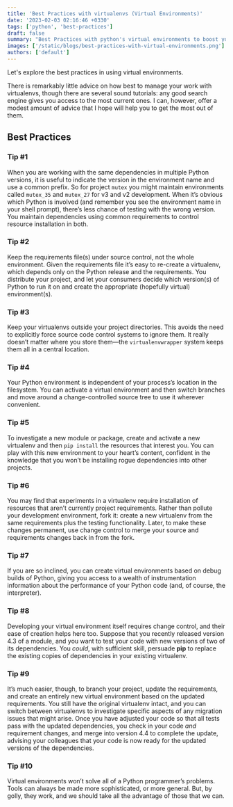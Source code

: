 ```yaml
---
title: 'Best Practices with virtualenvs (Virtual Environments)'
date: '2023-02-03 02:16:46 +0330'
tags: ['python', 'best-practices']
draft: false
summary: "Best Practices with python's virtual environments to boost your productivity"
images: ['/static/blogs/best-practices-with-virtual-environments.png']
authors: ['default']
---
```


Let's explore the best practices in using virtual environments.

There is remarkably little advice on how best to manage your work with virtualenvs, though there are several sound tutorials: any good search engine gives you access to the most current ones. I can, however, offer a modest amount of advice that I hope will help you to get the most out of them.

## Best Practices

### Tip #1

When you are working with the same dependencies in multiple Python versions, it is useful to indicate the version in the environment name and use a common prefix. So for project `mutex` you might maintain environments called `mutex_35` and `mutex_27` for v3 and v2 development. When it’s obvious which Python is involved (and remember you see the environment name in your shell prompt), there’s less chance of testing with the wrong version. You maintain dependencies using common requirements to control resource installation in both.

### Tip #2

Keep the requirements file(s) under source control, not the whole environment. Given the requirements file it’s easy to re-create a virtualenv, which depends only on the Python release and the requirements. You distribute your project, and let your consumers decide which version(s) of Python to run it on and create the appropriate (hopefully virtual) environment(s).

### Tip #3

Keep your virtualenvs outside your project directories. This avoids the need to explicitly force source code control systems to ignore them. It really doesn’t matter where you store them—the `virtualenvwrapper` system keeps them all in a central location.

### Tip #4

Your Python environment is independent of your process’s location in the filesystem. You can activate a virtual environment and then switch branches and move around a change-controlled source tree to use it wherever convenient.

### Tip #5

To investigate a new module or package, create and activate a new virtualenv and then `pip install` the resources that interest you. You can play with this new environment to your heart’s content, confident in the knowledge that you won’t be installing rogue dependencies into other projects.

### Tip #6

You may find that experiments in a virtualenv require installation of resources that aren’t currently project requirements. Rather than pollute your development environment, fork it: create a new virtualenv from the same requirements plus the testing functionality. Later, to make these changes permanent, use change control to merge your source and requirements changes back in from the fork.

### Tip #7

If you are so inclined, you can create virtual environments based on debug builds of Python, giving you access to a wealth of instrumentation information about the performance of your Python code (and, of course, the interpreter).

### Tip #8

Developing your virtual environment itself requires change control, and their ease of creation helps here too. Suppose that you recently released version 4.3 of a module, and you want to test your code with new versions of two of its dependencies. You _could_, with sufficient skill, persuade **pip** to replace the existing copies of dependencies in your existing virtualenv.

### Tip #9

It’s much easier, though, to branch your project, update the requirements, and create an entirely new virtual environment based on the updated requirements. You still have the original virtualenv intact, and you can switch between virtualenvs to investigate specific aspects of any migration issues that might arise. Once you have adjusted your code so that all tests pass with the updated dependencies, you check in your code _and_ requirement changes, and merge into version 4.4 to complete the update, advising your colleagues that your code is now ready for the updated versions of the dependencies.

### Tip #10

Virtual environments won’t solve all of a Python programmer’s problems. Tools can always be made more sophisticated, or more general. But, by golly, they work, and we should take all the advantage of those that we can.
